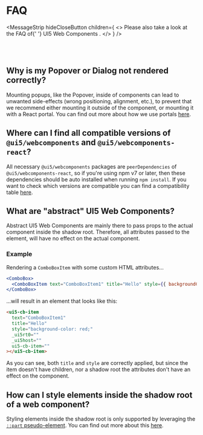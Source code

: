
<Meta title="FAQ" />

<TableOfContent />

# FAQ

<MessageStrip
  hideCloseButton
  children={
    <>
      Please also take a look at the FAQ of{' '}
      <ui5-link href="https://sap.github.io/ui5-webcomponents/playground/?path=/docs/docs-faq">
        UI5 Web Components
      </ui5-link>
      .
    </>
  }
/>

<br />
<br />

## Why is my Popover or Dialog not rendered correctly?

Mounting popups, like the Popover, inside of components can lead to unwanted side-effects (wrong positioning, alignment, etc.), to prevent that we recommend either mounting it outside of the component, or mounting it with a React portal.
You can find out more about how we use portals [here](https://sap.github.io/ui5-webcomponents-react/?path=/docs/knowledge-base-working-with-portals).

## Where can I find all compatible versions of `@ui5/webcomponents` and `@ui5/webcomponents-react`?

All necessary `@ui5/webcomponents` packages are `peerDependencies` of `@ui5/webcomponents-react`, so if you're using npm v7 or later, then these dependencies should be auto installed when running `npm install`.
If you want to check which versions are compatible you can find a compatibility table [here](https://sap.github.io/ui5-webcomponents-react/?path=/docs/getting-started--docs#add-ui5webcomponents-react-to-an-existing-app).

## What are "abstract" UI5 Web Components?

Abstract UI5 Web Components are mainly there to pass props to the actual component inside the shadow root. Therefore, all attributes passed to the element, will have no effect on the actual component.

### Example

Rendering a `ComboBoxItem` with some custom HTML attributes...

```jsx
<ComboBox>
  <ComboBoxItem text="ComboBoxItem1" title="Hello" style={{ backgroundColor: 'red' }} />
</ComboBox>
```

...will result in an element that looks like this:

```html
<ui5-cb-item
  text="ComboBoxItem1"
  title="Hello"
  style="background-color: red;"
  _ui5rt0=""
  _ui5host=""
  ui5-cb-item=""
></ui5-cb-item>
```

As you can see, both `title` and `style` are correctly applied, but since the item doesn't have children, nor a shadow root the attributes don't have an effect on the component.

## How can I style elements inside the shadow root of a web component?

Styling elements inside the shadow root is only supported by leveraging the [`::part` pseudo-element](https://developer.mozilla.org/en-US/docs/Web/CSS/::part). You can find out more about this [here](https://sap.github.io/ui5-webcomponents-react/?path=/docs/knowledge-base-styling--docs#css-shadow-parts).

<Footer />
